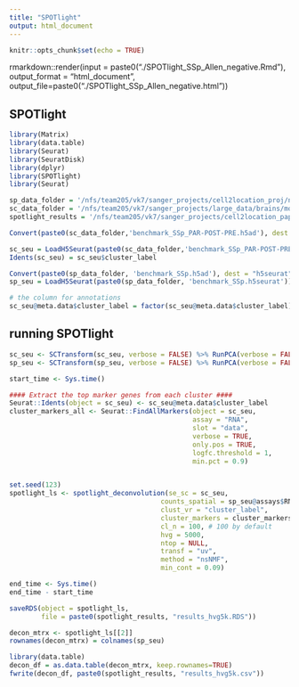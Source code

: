 ```yaml
---
title: "SPOTlight"
output: html_document
---
```


```r
knitr::opts_chunk$set(echo = TRUE)
```

rmarkdown::render(input = paste0("./SPOTlight_SSp_Allen_negative.Rmd"), 
                  output_format = "html_document", 
                  output_file=paste0("./SPOTlight_SSp_Allen_negative.html"))

## SPOTlight

```r
library(Matrix)
library(data.table)
library(Seurat)
library(SeuratDisk)
library(dplyr)
library(SPOTlight)
library(Seurat)
```

```r
sp_data_folder = '/nfs/team205/vk7/sanger_projects/cell2location_proj/notebooks/data/viseum_cortex_trial/'
sc_data_folder = '/nfs/team205/vk7/sanger_projects/large_data/brains/mouse_allen/'
spotlight_results = '/nfs/team205/vk7/sanger_projects/cell2location_paper/notebooks/selected_results/benchmarking/allen_negative/SPOTlight/'

Convert(paste0(sc_data_folder,'benchmark_SSp_PAR-POST-PRE.h5ad'), dest = "h5seurat", overwrite = TRUE)

sc_seu = LoadH5Seurat(paste0(sc_data_folder,'benchmark_SSp_PAR-POST-PRE.h5seurat'))
Idents(sc_seu) = sc_seu$cluster_label
```

```r
Convert(paste0(sp_data_folder, 'benchmark_SSp.h5ad'), dest = "h5seurat", overwrite = TRUE)
sp_seu = LoadH5Seurat(paste0(sp_data_folder, 'benchmark_SSp.h5seurat'))
```

```r
# the column for annotations
sc_seu@meta.data$cluster_label = factor(sc_seu@meta.data$cluster_label)
```

## running SPOTlight

```r

sc_seu <- SCTransform(sc_seu, verbose = FALSE) %>% RunPCA(verbose = FALSE)
sp_seu <- SCTransform(sp_seu, verbose = FALSE) %>% RunPCA(verbose = FALSE)

start_time <- Sys.time()

#### Extract the top marker genes from each cluster ####
Seurat::Idents(object = sc_seu) <- sc_seu@meta.data$cluster_label
cluster_markers_all <- Seurat::FindAllMarkers(object = sc_seu, 
                                              assay = "RNA",
                                              slot = "data",
                                              verbose = TRUE, 
                                              only.pos = TRUE, 
                                              logfc.threshold = 1,
                                              min.pct = 0.9)


set.seed(123)
spotlight_ls <- spotlight_deconvolution(se_sc = sc_seu,
                                      counts_spatial = sp_seu@assays$RNA@counts,
                                      clust_vr = "cluster_label",
                                      cluster_markers = cluster_markers_all,
                                      cl_n = 100, # 100 by default
                                      hvg = 5000,
                                      ntop = NULL,
                                      transf = "uv",
                                      method = "nsNMF",
                                      min_cont = 0.09)

end_time <- Sys.time()
end_time - start_time
```

```r
saveRDS(object = spotlight_ls,
        file = paste0(spotlight_results, "results_hvg5k.RDS"))

decon_mtrx <- spotlight_ls[[2]]
rownames(decon_mtrx) = colnames(sp_seu)

library(data.table)
decon_df = as.data.table(decon_mtrx, keep.rownames=TRUE)
fwrite(decon_df, paste0(spotlight_results, "results_hvg5k.csv"))
```

